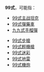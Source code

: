 '''99式'''，可能指：
* [[ZTZ-99式主战坦克|99式主战坦克]]
* [[99式彈藥車|99式彈藥車]]
* [[九九式手榴彈|九九式手榴彈]]

* [[99式步槍|99式步槍]]
* [[99式輕機槍|99式輕機槍]]
* [[99式迷彩|99式迷彩]]
* [[99式地雷|99式地雷]]
* [[99式機炮|99式機炮]]
 {{disambig|Cat=武器消歧義}}